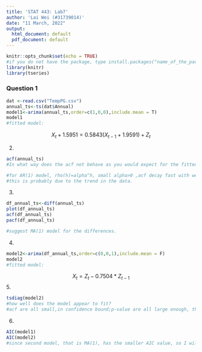 ```yaml
---
title: 'STAT 443: Lab7'
author: 'Lai Wei (#31739014)'
date: "11 March, 2022"
output:
  html_document: default
  pdf_document: default
---
```


```r
knitr::opts_chunk$set(echo = TRUE)
#if you do not have the package, type install.packages("name_of_the_package")
library(knitr)
library(tseries)
```

### Question 1

```r
dat <-read.csv("TempPG.csv")
annual_ts<-ts(dat$Annual)
model1<-arima(annual_ts,order=c(1,0,0),include.mean = T)
model1
#fitted model: 
```
$$X_t+1.5951=0.5843(X_{t-1}+1.9591)+Z_t$$

2.
```r
acf(annual_ts)
#In what way does the acf not behave as you would expect for the fitted AR(1) model?

#for AR(1) model, rho(h)=alpha^h, small alpha>0 ,acf decay fast with weak long-term dependence, while large alpha>0, acf decay slowly with long-term dependence. as alpha=0.5843, relatively small, acf should decay faster than the plot show (significant acf at lag 8).
#this is probably due to the trend in the data.
```
3.
```r
df_annual_ts<-diff(annual_ts)
plot(df_annual_ts)
acf(df_annual_ts)
pacf(df_annual_ts)

#suggest MA(1) model for the differences.
```
4.
```r
model2<-arima(df_annual_ts,order=c(0,0,1),include.mean = F)
model2
#fitted model:
```
$$X_t=Z_t-0.7504*Z_{t-1}$$
5.
```r
tsdiag(model2)
#how well does the model appear to fit?
#acf are all small,in confidence bound;p-value are all large enough, that is our modelis good.
```
6.
```r
AIC(model1)
AIC(model2)
#since second model, that is MA(1), has the smaller AIC value, so I will select MA(1) model.

```
